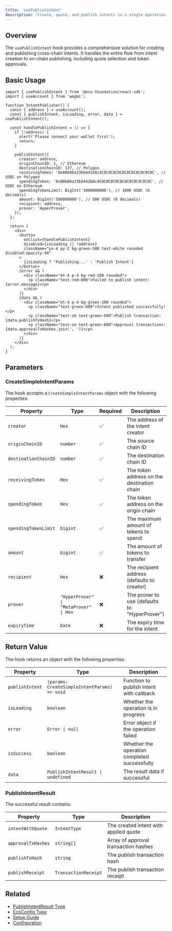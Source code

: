 ```yaml
---
title: 'usePublishIntent'
description: 'Create, quote, and publish intents in a single operation'
---
```


## Overview

The `usePublishIntent` hook provides a comprehensive solution for creating and publishing cross-chain intents. It handles the entire flow from intent creation to on-chain publishing, including quote selection and token approvals.

## Basic Usage

```tsx
import { usePublishIntent } from '@eco-foundation/react-sdk';
import { useAccount } from 'wagmi';

function IntentPublisher() {
  const { address } = useAccount();
  const { publishIntent, isLoading, error, data } = usePublishIntent();

  const handlePublishIntent = () => {
    if (!address) {
      alert('Please connect your wallet first');
      return;
    }

    publishIntent({
      creator: address,
      originChainID: 1, // Ethereum
      destinationChainID: 137, // Polygon
      receivingToken: '0xA0b86a33E6441b8c4C8C0C8C0C8C0C8C0C8C0C8C', // USDC on Polygon
      spendingToken: '0xB0b86a33E6441b8c4C8C0C8C0C8C0C8C0C8C0C8C', // USDC on Ethereum
      spendingTokenLimit: BigInt('1000000000'), // 1000 USDC (6 decimals)
      amount: BigInt('500000000'), // 500 USDC (6 decimals)
      recipient: address,
      prover: 'HyperProver',
    });
  };

  return (
    <div>
      <button 
        onClick={handlePublishIntent} 
        disabled={isLoading || !address}
        className="px-4 py-2 bg-green-500 text-white rounded disabled:opacity-50"
      >
        {isLoading ? 'Publishing...' : 'Publish Intent'}
      </button>
      {error && (
        <div className="mt-4 p-4 bg-red-100 rounded">
          <p className="text-red-800">Failed to publish intent: {error.message}</p>
        </div>
      )}
      {data && (
        <div className="mt-4 p-4 bg-green-100 rounded">
          <p className="text-green-800">Intent published successfully!</p>
          <p className="text-sm text-green-600">Publish transaction: {data.publishTxHash}</p>
          <p className="text-sm text-green-600">Approval transactions: {data.approvalTxHashes.join(', ')}</p>
        </div>
      )}
    </div>
  );
}
```

## Parameters

### CreateSimpleIntentParams

The hook accepts a `CreateSimpleIntentParams` object with the following properties:

| Property | Type | Required | Description |
|----------|------|----------|-------------|
| `creator` | `Hex` | ✅ | The address of the intent creator |
| `originChainID` | `number` | ✅ | The source chain ID |
| `destinationChainID` | `number` | ✅ | The destination chain ID |
| `receivingToken` | `Hex` | ✅ | The token address on the destination chain |
| `spendingToken` | `Hex` | ✅ | The token address on the origin chain |
| `spendingTokenLimit` | `bigint` | ✅ | The maximum amount of tokens to spend |
| `amount` | `bigint` | ✅ | The amount of tokens to transfer |
| `recipient` | `Hex` | ❌ | The recipient address (defaults to creator) |
| `prover` | `"HyperProver" \| "MetaProver" \| Hex` | ❌ | The prover to use (defaults to "HyperProver") |
| `expiryTime` | `Date` | ❌ | The expiry time for the intent |

## Return Value

The hook returns an object with the following properties:

| Property | Type | Description |
|----------|------|-------------|
| `publishIntent` | `(params: CreateSimpleIntentParams) => void` | Function to publish intent with callback |
| `isLoading` | `boolean` | Whether the operation is in progress |
| `error` | `Error \| null` | Error object if the operation failed |
| `isSuccess` | `boolean` | Whether the operation completed successfully |
| `data` | `PublishIntentResult \| undefined` | The result data if successful |

### PublishIntentResult

The successful result contains:

| Property | Type | Description |
|----------|------|-------------|
| `intentWithQuote` | `IntentType` | The created intent with applied quote |
| `approvalTxHashes` | `string[]` | Array of approval transaction hashes |
| `publishTxHash` | `string` | The publish transaction hash |
| `publishReceipt` | `TransactionReceipt` | The publish transaction receipt |


## Related

- [PublishIntentResult Type](/api-reference/types/publish-intent-result)
- [EcoConfig Type](/api-reference/types/eco-config)
- [Setup Guide](/essentials/setup)
- [Configuration](/essentials/configuration) 